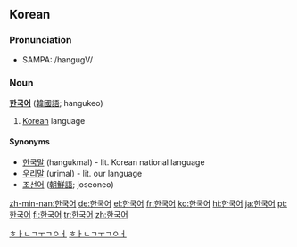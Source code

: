 ==Korean==
===Pronunciation===
*SAMPA: /hangugV/

===Noun===
'''[[한국]][[어]]''' ([[韓國語]]; hangukeo)

#[[Korean]] language

====Synonyms====
* [[한국말]] (hangukmal) - lit. Korean national language
* [[우리말]] (urimal) - lit. our language
* [[조선어]] ([[朝鮮語]]; joseoneo)
[[Category:Korean nouns|ㅎㅏㄴㄱㅜㄱㅇㅓ]]
[[Category:ko:Languages|ㅎㅏㄴㄱㅜㄱㅇㅓ]]

[[zh-min-nan:한국어]]
[[de:한국어]]
[[el:한국어]]
[[fr:한국어]]
[[ko:한국어]]
[[hi:한국어]]
[[ja:한국어]]
[[pt:한국어]]
[[fi:한국어]]
[[tr:한국어]]
[[zh:한국어]]